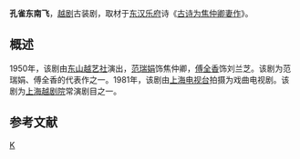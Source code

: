 '''孔雀东南飞'''，[[越剧|越剧]]古装剧，取材于[[东汉|东汉]][[乐府|乐府]]诗《[[古诗为焦仲卿妻作|古诗为焦仲卿妻作]]》。

== 概述 ==
1950年，该剧由[[东山越艺社|东山越艺社]]演出，[[范瑞娟|范瑞娟]]饰焦仲卿，[[傅全香|傅全香]]饰刘兰芝。该剧为范瑞娟、傅全香的代表作之一。1981年，该剧由[[上海电视台|上海电视台]]拍摄为戏曲电视剧。该剧为[[上海越剧院|上海越剧院]]常演剧目之一。

== 参考文献 ==
<references/>

[[Category:越剧剧目|K]]